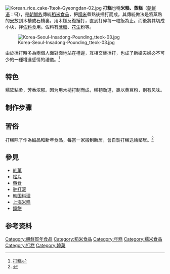 [[File:Korean_rice_cake-Tteok-Gyeongdan-02.jpg|thumb]]
{{韩国料理}}
'''打糕'''也稱'''米糕、蒸糕'''（[[朝鲜语|朝鲜语]]：떡），是[[朝鮮族|朝鮮族]]傳統[[稻米|稻米]][[食品|食品]]，把[[糯米|糯米]]煮熟後捶打而成。其傳統做法是將蒸熟的[[米_(單位)|米]]放到木槽或石槽裏，用木槌反復捶打，直到打碎每一粒飯為止。而後將其切成小块，拌[[佐料|佐料]]食用。佐料有[[蔗糖|蔗糖]]、[[花生|花生]]粉等。

[[File:Korea-Seoul-Insadong-Pounding_tteok-03.jpg|thumb]]

由於捶打時多為兩個人面對面地站在槽邊，互相交替捶打，也成了新婚夫婦必不可少的一種增進感情的禮儀。<ref>[http://book.qq.com/s/book/0/3/3114/28.shtml 打糕]{{dead link|date=2018年3月 |bot=InternetArchiveBot |fix-attempted=yes }}</ref>

== 特色 ==
糯软粘柔，芳香浓郁。因为用木槌打制而成，糕韧劲道，裹以黄豆粉，别有风味。

== 制作步骤 ==

== 習俗 ==
打糕除了作為甜品和新年食品，每當一家搬到新居，會自製打糕送給鄰居。<ref>{{Cite news|url=http://www.vlive.tv/video/54378|title=V Live Black Pink House 第一集第四節提及，但Black Pink 決定自製其它甜品。|author=|date=|work=|accessdate=2018-01-06|language=ko|archive-date=2021-02-27|archive-url=https://web.archive.org/web/20210227130940/https://www.vlive.tv/video/54378|dead-url=no}}</ref>

== 參見 ==
*[[韩菓|韩菓]]
*[[松片|松片]]
*[[藥食|藥食]]
*[[驴打滚|驴打滚]]
*[[韩国料理|韩国料理]]
*[[上海米糕|上海米糕]]
*[[鏡餅|鏡餅]]

== 参考资料 ==
<references/>

{{甜點小作品}}

[[Category:朝鮮賀年食品|Category:朝鮮賀年食品]]
[[Category:稻米食品|Category:稻米食品]]
[[Category:年糕|Category:年糕]]
[[Category:糯米食品|Category:糯米食品]]
[[Category:打糕|Category:打糕]]
[[Category:韓菓|Category:韓菓]]